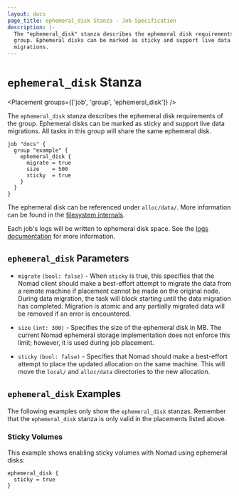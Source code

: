 ```yaml
---
layout: docs
page_title: ephemeral_disk Stanza - Job Specification
description: |-
  The "ephemeral_disk" stanza describes the ephemeral disk requirements of the
  group. Ephemeral disks can be marked as sticky and support live data
  migrations.
---
```


# `ephemeral_disk` Stanza

<Placement groups={['job', 'group', 'ephemeral_disk']} />

The `ephemeral_disk` stanza describes the ephemeral disk requirements of the
group. Ephemeral disks can be marked as sticky and support live data migrations.
All tasks in this group will share the same ephemeral disk.

```hcl
job "docs" {
  group "example" {
    ephemeral_disk {
      migrate = true
      size    = 500
      sticky  = true
    }
  }
}
```

The ephemeral disk can be referenced under `alloc/data/`. More information can be found in the [filesystem internals].

Each job's logs will be written to ephemeral disk space. See the [logs documentation] for more information.

## `ephemeral_disk` Parameters

- `migrate` `(bool: false)` - When `sticky` is true, this specifies that the
  Nomad client should make a best-effort attempt to migrate the data from a
  remote machine if placement cannot be made on the original node. During data
  migration, the task will block starting until the data migration has
  completed. Migration is atomic and any partially migrated data will be
  removed if an error is encountered.

- `size` `(int: 300)` - Specifies the size of the ephemeral disk in MB. The
  current Nomad ephemeral storage implementation does not enforce this limit;
  however, it is used during job placement.

- `sticky` `(bool: false)` - Specifies that Nomad should make a best-effort
  attempt to place the updated allocation on the same machine. This will move
  the `local/` and `alloc/data` directories to the new allocation.

## `ephemeral_disk` Examples

The following examples only show the `ephemeral_disk` stanzas. Remember that the
`ephemeral_disk` stanza is only valid in the placements listed above.

### Sticky Volumes

This example shows enabling sticky volumes with Nomad using ephemeral disks:

```hcl
ephemeral_disk {
  sticky = true
}
```

[resources]: /docs/job-specification/resources 'Nomad resources Job Specification'
[filesystem internals]: /docs/concepts/filesystem#templates-artifacts-and-dispatch-payloads 'Filesystem internals documentation'
[logs documentation]: /docs/job-specification/logs 'Nomad logs Job Specification'
